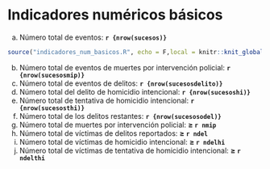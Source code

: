 # Indicadores numéricos básicos 
a.	Número total de eventos: **`r {nrow(sucesos)}`**

```r
source("indicadores_num_basicos.R", echo = F,local = knitr::knit_global())
```

b.	Número total de eventos de muertes por intervención policial: **`r {nrow(sucesosmip)}`**
c.	Número total de eventos de delitos: **`r {nrow(sucesosdelito)}`**
d.	Número total del delito de homicidio intencional: **`r {nrow(sucesoshi)}`**
e.	Número total de tentativa de homicidio intencional: **`r {nrow(sucesosthi)}`**
f.	Número total de los delitos restantes: **`r {nrow(sucesosodel)}`**
g.	Número total de muertes por intervención policial: **$\ge$ `r nmip`**
h.	Número total de víctimas de delitos reportados: **$\ge$ `r ndel`**
i.	Número total de víctimas de homicidio intencional: **$\ge$ `r ndelhi`**
j.	Número total de víctimas de tentativa de homicidio intencional: **$\ge$ `r ndelthi`** 

